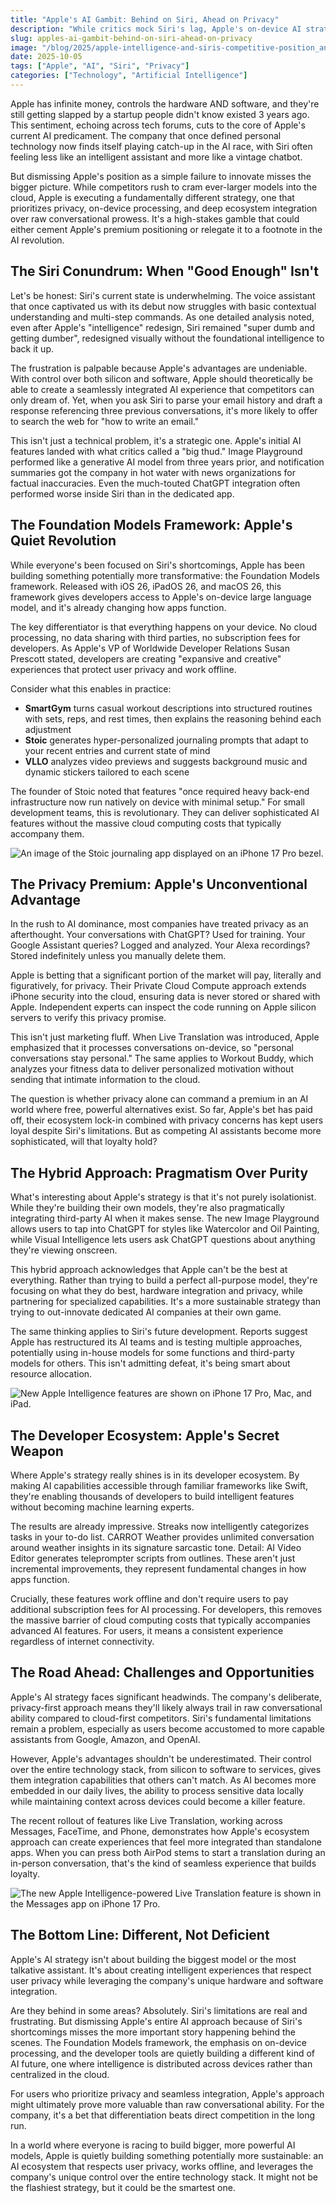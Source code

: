 ```yaml
---
title: "Apple's AI Gambit: Behind on Siri, Ahead on Privacy"
description: "While critics mock Siri's lag, Apple's on-device AI strategy might be the smartest long-term play."
slug: apples-ai-gambit-behind-on-siri-ahead-on-privacy
image: "/blog/2025/apple-intelligence-and-siris-competitive-position_an-image-of-three-iphone-bezels-displaying-three-different-apps-that-feature-app.jpg"
date: 2025-10-05
tags: ["Apple", "AI", "Siri", "Privacy"]
categories: ["Technology", "Artificial Intelligence"]
---
```


Apple has infinite money, controls the hardware AND software, and they're still getting slapped by a startup people didn't know existed 3 years ago. This sentiment, echoing across tech forums, cuts to the core of Apple's current AI predicament. The company that once defined personal technology now finds itself playing catch-up in the AI race, with Siri often feeling less like an intelligent assistant and more like a vintage chatbot.

But dismissing Apple's position as a simple failure to innovate misses the bigger picture. While competitors rush to cram ever-larger models into the cloud, Apple is executing a fundamentally different strategy, one that prioritizes privacy, on-device processing, and deep ecosystem integration over raw conversational prowess. It's a high-stakes gamble that could either cement Apple's premium positioning or relegate it to a footnote in the AI revolution.

## The Siri Conundrum: When "Good Enough" Isn't

Let's be honest: Siri's current state is underwhelming. The voice assistant that once captivated us with its debut now struggles with basic contextual understanding and multi-step commands. As one detailed analysis noted, even after Apple's "intelligence" redesign, Siri remained "super dumb and getting dumber", redesigned visually without the foundational intelligence to back it up.

The frustration is palpable because Apple's advantages are undeniable. With control over both silicon and software, Apple should theoretically be able to create a seamlessly integrated AI experience that competitors can only dream of. Yet, when you ask Siri to parse your email history and draft a response referencing three previous conversations, it's more likely to offer to search the web for "how to write an email."

This isn't just a technical problem, it's a strategic one. Apple's initial AI features landed with what critics called a "big thud." Image Playground performed like a generative AI model from three years prior, and notification summaries got the company in hot water with news organizations for factual inaccuracies. Even the much-touted ChatGPT integration often performed worse inside Siri than in the dedicated app.

## The Foundation Models Framework: Apple's Quiet Revolution

While everyone's been focused on Siri's shortcomings, Apple has been building something potentially more transformative: the Foundation Models framework. Released with iOS 26, iPadOS 26, and macOS 26, this framework gives developers access to Apple's on-device large language model, and it's already changing how apps function.

The key differentiator is that everything happens on your device. No cloud processing, no data sharing with third parties, no subscription fees for developers. As Apple's VP of Worldwide Developer Relations Susan Prescott stated, developers are creating "expansive and creative" experiences that protect user privacy and work offline.

Consider what this enables in practice:
- **SmartGym** turns casual workout descriptions into structured routines with sets, reps, and rest times, then explains the reasoning behind each adjustment
- **Stoic** generates hyper-personalized journaling prompts that adapt to your recent entries and current state of mind
- **VLLO** analyzes video previews and suggests background music and dynamic stickers tailored to each scene

The founder of Stoic noted that features "once required heavy back-end infrastructure now run natively on device with minimal setup." For small development teams, this is revolutionary. They can deliver sophisticated AI features without the massive cloud computing costs that typically accompany them.

![An image of the Stoic journaling app displayed on an iPhone 17 Pro bezel.](/blog/2025/apple-intelligence-and-siris-competitive-position_an-image-of-the-stoic-journaling-app-displayed-on-an-iphone-17-pro-bezel.jpg)

## The Privacy Premium: Apple's Unconventional Advantage

In the rush to AI dominance, most companies have treated privacy as an afterthought. Your conversations with ChatGPT? Used for training. Your Google Assistant queries? Logged and analyzed. Your Alexa recordings? Stored indefinitely unless you manually delete them.

Apple is betting that a significant portion of the market will pay, literally and figuratively, for privacy. Their Private Cloud Compute approach extends iPhone security into the cloud, ensuring data is never stored or shared with Apple. Independent experts can inspect the code running on Apple silicon servers to verify this privacy promise.

This isn't just marketing fluff. When Live Translation was introduced, Apple emphasized that it processes conversations on-device, so "personal conversations stay personal." The same applies to Workout Buddy, which analyzes your fitness data to deliver personalized motivation without sending that intimate information to the cloud.

The question is whether privacy alone can command a premium in an AI world where free, powerful alternatives exist. So far, Apple's bet has paid off, their ecosystem lock-in combined with privacy concerns has kept users loyal despite Siri's limitations. But as competing AI assistants become more sophisticated, will that loyalty hold?

## The Hybrid Approach: Pragmatism Over Purity

What's interesting about Apple's strategy is that it's not purely isolationist. While they're building their own models, they're also pragmatically integrating third-party AI when it makes sense. The new Image Playground allows users to tap into ChatGPT for styles like Watercolor and Oil Painting, while Visual Intelligence lets users ask ChatGPT questions about anything they're viewing onscreen.

This hybrid approach acknowledges that Apple can't be the best at everything. Rather than trying to build a perfect all-purpose model, they're focusing on what they do best, hardware integration and privacy, while partnering for specialized capabilities. It's a more sustainable strategy than trying to out-innovate dedicated AI companies at their own game.

The same thinking applies to Siri's future development. Reports suggest Apple has restructured its AI teams and is testing multiple approaches, potentially using in-house models for some functions and third-party models for others. This isn't admitting defeat, it's being smart about resource allocation.

![New Apple Intelligence features are shown on iPhone 17 Pro, Mac, and iPad.](/blog/2025/apple-intelligence-and-siris-competitive-position_new-apple-intelligence-features-are-shown-on-iphone-17-pro-mac-and-ipad.jpg)

## The Developer Ecosystem: Apple's Secret Weapon

Where Apple's strategy really shines is in its developer ecosystem. By making AI capabilities accessible through familiar frameworks like Swift, they're enabling thousands of developers to build intelligent features without becoming machine learning experts.

The results are already impressive. Streaks now intelligently categorizes tasks in your to-do list. CARROT Weather provides unlimited conversation around weather insights in its signature sarcastic tone. Detail: AI Video Editor generates teleprompter scripts from outlines. These aren't just incremental improvements, they represent fundamental changes in how apps function.

Crucially, these features work offline and don't require users to pay additional subscription fees for AI processing. For developers, this removes the massive barrier of cloud computing costs that typically accompanies advanced AI features. For users, it means a consistent experience regardless of internet connectivity.

## The Road Ahead: Challenges and Opportunities

Apple's AI strategy faces significant headwinds. The company's deliberate, privacy-first approach means they'll likely always trail in raw conversational ability compared to cloud-first competitors. Siri's fundamental limitations remain a problem, especially as users become accustomed to more capable assistants from Google, Amazon, and OpenAI.

However, Apple's advantages shouldn't be underestimated. Their control over the entire technology stack, from silicon to software to services, gives them integration capabilities that others can't match. As AI becomes more embedded in our daily lives, the ability to process sensitive data locally while maintaining context across devices could become a killer feature.

The recent rollout of features like Live Translation, working across Messages, FaceTime, and Phone, demonstrates how Apple's ecosystem approach can create experiences that feel more integrated than standalone apps. When you can press both AirPod stems to start a translation during an in-person conversation, that's the kind of seamless experience that builds loyalty.

![The new Apple Intelligence-powered Live Translation feature is shown in the Messages app on iPhone 17 Pro.](/blog/2025/apple-intelligence-and-siris-competitive-position_the-new-apple-intelligence-powered-live-translation-feature-is-shown-in-the-mess.jpg)

## The Bottom Line: Different, Not Deficient

Apple's AI strategy isn't about building the biggest model or the most talkative assistant. It's about creating intelligent experiences that respect user privacy while leveraging the company's unique hardware and software integration.

Are they behind in some areas? Absolutely. Siri's limitations are real and frustrating. But dismissing Apple's entire AI approach because of Siri's shortcomings misses the more important story happening behind the scenes. The Foundation Models framework, the emphasis on on-device processing, and the developer tools are quietly building a different kind of AI future, one where intelligence is distributed across devices rather than centralized in the cloud.

For users who prioritize privacy and seamless integration, Apple's approach might ultimately prove more valuable than raw conversational ability. For the company, it's a bet that differentiation beats direct competition in the long run.

In a world where everyone is racing to build bigger, more powerful AI models, Apple is quietly building something potentially more sustainable: an AI ecosystem that respects user privacy, works offline, and leverages the company's unique control over the entire technology stack. It might not be the flashiest strategy, but it could be the smartest one.